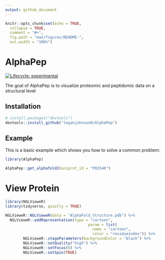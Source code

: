 ```yaml
---
output: github_document
---
```


<!-- README.md is generated from README.Rmd. Please edit that file -->

```r
knitr::opts_chunk$set(echo = TRUE,
  collapse = TRUE,
  comment = "#>",
  fig.path = "man/figures/README-",
  out.width = "100%")
```

# AlphaPep

<!-- badges: start -->
[![Lifecycle: experimental](https://img.shields.io/badge/lifecycle-experimental-orange.svg)](https://lifecycle.r-lib.org/articles/stages.html#experimental)
<!-- badges: end -->

The goal of AlphaPep is to visualize proteomic and peptidomic data on a structural level

## Installation

```r
# install.packages("devtools")
devtools::install_github("loganjohnson0/AlphaPep")
```

## Example

This is a basic example which shows you how to solve a common problem:

```r
library(AlphaPep)

AlphaPep::get_alphafold2(uniprot_id = "P02540")

```

# View Protein

```r
library(NGLVieweR)
library(tidyverse, quietly = TRUE)

NGLVieweR::NGLVieweR(data = "AlphaFold_Structure.pdb") %>% 
  NGLVieweR::addRepresentation(type = "cartoon", 
                                     param = list(
                                       name = "cartoon", 
                                       color = "residueindex")) %>%
        NGLVieweR::stageParameters(backgroundColor = "black") %>%
        NGLVieweR::setQuality("high") %>%
        NGLVieweR::setFocus(0) %>%
        NGLVieweR::setSpin(TRUE)

```
